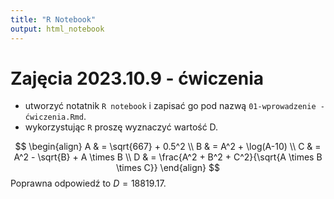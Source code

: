 ```yaml
---
title: "R Notebook"
output: html_notebook
---
```


# Zajęcia 2023.10.9 - ćwiczenia

+ utworzyć notatnik `R notebook` i zapisać go pod nazwą `01-wprowadzenie - ćwiczenia.Rmd`.
+ wykorzystując `R` proszę wyznaczyć wartość D.

$$
\begin{align}
A & = \sqrt{667} + 0.5^2 \\
B & = A^2 + \log(A-10) \\ 
C & = A^2 - \sqrt{B} + A \times B \\
D & = \frac{A^2 + B^2 + C^2}{\sqrt{A \times B \times C}}
\end{align}
$$
Poprawna odpowiedź to $D = 18819.17$.




